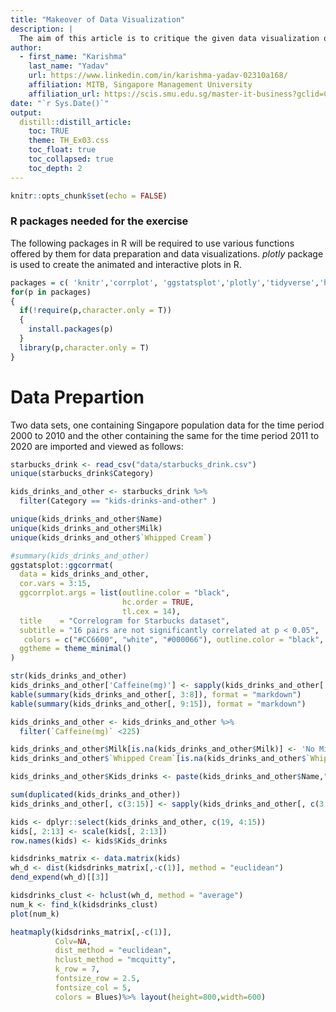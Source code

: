 ```yaml
---
title: "Makeover of Data Visualization"
description: |
  The aim of this article is to critique the given data visualization on Singapore Labour Force Participation Rate among different age-groups over the past 12 years and propose and build an improved visualization for the same using the Tableau Desktop interface.
author:
  - first_name: "Karishma"
    last_name: "Yadav"
    url: https://www.linkedin.com/in/karishma-yadav-02310a168/
    affiliation: MITB, Singapore Management University
    affiliation_url: https://scis.smu.edu.sg/master-it-business?gclid=Cj0KCQiAxc6PBhCEARIsAH8Hff3m7di7-Qidt0qZHh13hQZzJAvOyCn0sVtYwH-uROOAAnCuvNkgSc0aAnboEALw_wcB https://example.com/spacelysprokets
date: "`r Sys.Date()`"
output: 
  distill::distill_article:
    toc: TRUE
    theme: TH_Ex03.css
    toc_float: true
    toc_collapsed: true
    toc_depth: 2
---
```


```r
knitr::opts_chunk$set(echo = FALSE)
```

### R packages needed for the exercise
The following packages in R will be required to use various functions offered by them for data preparation and data visualizations. *plotly* package is used to create the animated and interactive plots in R.

```r
packages = c( 'knitr','corrplot', 'ggstatsplot','plotly','tidyverse','heatmaply','seriation', 'dendextend','reshape')
for(p in packages)
{
  if(!require(p,character.only = T))
  {
    install.packages(p)
  }
  library(p,character.only = T)
}
```

# Data Prepartion
Two data sets, one containing Singapore population data for the time period 2000 to 2010 and the other containing the same for the time period 2011 to 2020 are imported and viewed as follows:

```r
starbucks_drink <- read_csv("data/starbucks_drink.csv")
unique(starbucks_drink$Category)
```

```r
kids_drinks_and_other <- starbucks_drink %>%
  filter(Category == "kids-drinks-and-other" )

unique(kids_drinks_and_other$Name)
unique(kids_drinks_and_other$Milk)
unique(kids_drinks_and_other$`Whipped Cream`)

```
```r
#summary(kids_drinks_and_other)
ggstatsplot::ggcorrmat(
  data = kids_drinks_and_other, 
  cor.vars = 3:15,
  ggcorrplot.args = list(outline.color = "black", 
                         hc.order = TRUE,
                         tl.cex = 14),
  title    = "Correlogram for Starbucks dataset",
  subtitle = "16 pairs are not significantly correlated at p < 0.05",
   colors = c("#CC6600", "white", "#000066"), outline.color = "black",
  ggtheme = theme_minimal()
)
```
```r
str(kids_drinks_and_other)
kids_drinks_and_other['Caffeine(mg)'] <- sapply(kids_drinks_and_other['Caffeine(mg)'], as.numeric)
kable(summary(kids_drinks_and_other[, 3:8]), format = "markdown")
kable(summary(kids_drinks_and_other[, 9:15]), format = "markdown")
```

```r
kids_drinks_and_other <- kids_drinks_and_other %>%
  filter(`Caffeine(mg)` <225)
```

```r
kids_drinks_and_other$Milk[is.na(kids_drinks_and_other$Milk)] <- 'No Milk'
kids_drinks_and_other$`Whipped Cream`[is.na(kids_drinks_and_other$`Whipped Cream`)] <- 'No Whipped Cream'
```


```r
kids_drinks_and_other$Kids_drinks <- paste(kids_drinks_and_other$Name,"_",kids_drinks_and_other$Milk,"_", kids_drinks_and_other$`Whipped Cream`,"-", kids_drinks_and_other$Size)

```
```r
sum(duplicated(kids_drinks_and_other))
kids_drinks_and_other[, c(3:15)] <- sapply(kids_drinks_and_other[, c(3:15)], as.numeric)

```

```r
kids <- dplyr::select(kids_drinks_and_other, c(19, 4:15))
kids[, 2:13] <- scale(kids[, 2:13])
row.names(kids) <- kids$Kids_drinks

```


```r
kidsdrinks_matrix <- data.matrix(kids)
wh_d <- dist(kidsdrinks_matrix[,-c(1)], method = "euclidean")
dend_expend(wh_d)[[3]]
```
```r
kidsdrinks_clust <- hclust(wh_d, method = "average")
num_k <- find_k(kidsdrinks_clust)
plot(num_k)

```

```r
heatmaply(kidsdrinks_matrix[,-c(1)],
          Colv=NA,
          dist_method = "euclidean",
          hclust_method = "mcquitty",
          k_row = 7,
          fontsize_row = 2.5,
          fontsize_col = 5,
          colors = Blues)%>% layout(height=800,width=600)
```





